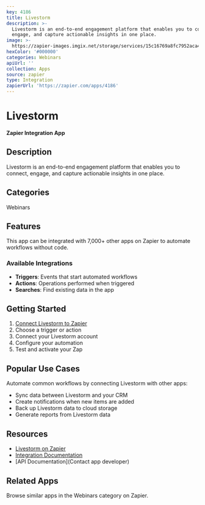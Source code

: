 ```yaml
---
key: 4186
title: Livestorm
description: >-
  Livestorm is an end-to-end engagement platform that enables you to connect,
  engage, and capture actionable insights in one place.
image: >-
  https://zapier-images.imgix.net/storage/services/15c16769a8fc7952aca4743675e6753e.png?auto=format%2Ccompress&ixlib=python-3.0.0&q=50
hexColor: '#000000'
categories: Webinars
apiUrl: ''
collection: Apps
source: zapier
type: Integration
zapierUrl: 'https://zapier.com/apps/4186'
---
```

# Livestorm

**Zapier Integration App**

## Description

Livestorm is an end-to-end engagement platform that enables you to connect, engage, and capture actionable insights in one place.

## Categories

Webinars

## Features

This app can be integrated with 7,000+ other apps on Zapier to automate workflows without code.

### Available Integrations

- **Triggers**: Events that start automated workflows
- **Actions**: Operations performed when triggered
- **Searches**: Find existing data in the app

## Getting Started

1. [Connect Livestorm to Zapier](https://zapier.com/apps/4186)
2. Choose a trigger or action
3. Connect your Livestorm account
4. Configure your automation
5. Test and activate your Zap

## Popular Use Cases

Automate common workflows by connecting Livestorm with other apps:

- Sync data between Livestorm and your CRM
- Create notifications when new items are added
- Back up Livestorm data to cloud storage
- Generate reports from Livestorm data

## Resources

- [Livestorm on Zapier](https://zapier.com/apps/4186)
- [Integration Documentation](https://zapier.com/apps/4186/integrations)
- [API Documentation](Contact app developer)

## Related Apps

Browse similar apps in the Webinars category on Zapier.
